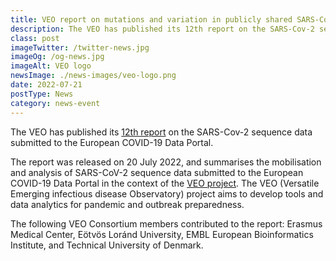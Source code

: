 ```yaml
---
title: VEO report on mutations and variation in publicly shared SARS-CoV-2 raw sequencing data.
description: The VEO has published its 12th report on the SARS-Cov-2 sequence data submitted to the European COVID-19 Data Portal.
class: post
imageTwitter: /twitter-news.jpg
imageOg: /og-news.jpg
imageAlt: VEO logo
newsImage: ./news-images/veo-logo.png
date: 2022-07-21
postType: News
category: news-event
---
```


The VEO has published its [12th report](https://www.veo-europe.eu/-/media/sites/veo-europe/library/veo-covid-19-variants-report-12-final.pdf) on the SARS-Cov-2 sequence data submitted to the European COVID-19 Data Portal.
 
The report was released on 20 July 2022, and summarises the mobilisation and analysis of SARS-CoV-2 sequence data submitted to the European COVID-19 Data Portal in the context of the [VEO project](https://www.veo-europe.eu/).  The VEO (Versatile Emerging infectious disease Observatory) project aims to develop tools and data analytics for pandemic and outbreak preparedness.
 
The following VEO Consortium members contributed to the report: Erasmus Medical Center, Eötvös Loránd University, EMBL European Bioinformatics Institute, and Technical University of Denmark.
 
